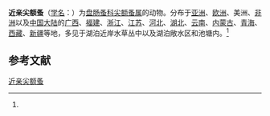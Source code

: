 {{Speciesbox
| name = 近亲尖额蚤
| status = 
| status_system = 
| image = 
| genus = Alona
| species = affinis
| authority = (Leydig, 1860)<ref name='id12374'>{{cite web| url =http://www.bioinfo.cn/db05/BjdwSpecies.php?action=view&id=12374| title =近亲尖额蚤| work =《中国动物物种编目数据库》| publisher =中国科学院微生物研究所| author =中国科学院动物研究所| accessdate =2009-04-28| deadurl =yes| archiveurl =https://web.archive.org/web/20160305055530/http://www.bioinfo.cn/db05/BjdwSpecies.php?action=view&id=12374| archivedate =2016-03-05}}</ref>
}}

'''近亲尖额蚤'''（[[学名|学名]]：{{lang|la|''Alona affinis''}}）为[[盘肠蚤科|盘肠蚤科]][[尖额蚤属|尖额蚤属]]的动物。分布于[[亚洲|亚洲]]、[[欧洲|欧洲]]、美洲、[[非洲|非洲]]以及[[中国大陆|中国大陆]]的[[广西|广西]]、[[福建|福建]]、[[浙江|浙江]]、[[江苏|江苏]]、[[河北|河北]]、[[湖北|湖北]]、[[云南|云南]]、[[内蒙古|内蒙古]]、[[青海|青海]]、[[西藏|西藏]]、[[新疆|新疆]]等地，多见于湖泊近岸水草丛中以及湖泊敞水区和池塘内。<ref name='id12374'/>

== 参考文献 ==
{{reflist}}

{{Wikispecies|Alona affinis}}
{{Taxonbar|from=Q4561214}}

[[Category:尖额蚤属|近亲尖额蚤]]


{{节肢动物小作品}}
